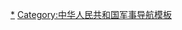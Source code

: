 {{Navbox
|name = 中華人民共和國閱兵
|title = {{flagicon|PRC}} [[阅兵#中华人民共和国公开阅兵一览表（1949年至今）|中华人民共和国歷次阅兵式]]
|bodyclass = hlist
|state = collapsed

|group1 = 国庆阅兵
|list1 = 
{{Navbox |child
|group1 = 1949年至1959年
|list1 = 
*[[中华人民共和国开国大典|1949年]]
*[[首都各界庆祝中华人民共和国成立1周年大会|1950年]]
*[[首都各界庆祝中华人民共和国成立2周年大会|1951年]]
*[[首都各界庆祝中华人民共和国成立3周年大会|1952年]]
*[[首都各界庆祝中华人民共和国成立4周年大会|1953年]]
*[[首都各界庆祝中华人民共和国成立5周年大会|1954年]]
*[[首都各界庆祝中华人民共和国成立6周年大会|1955年]]
*[[首都各界庆祝中华人民共和国成立7周年大会|1956年]]
*[[首都各界庆祝中华人民共和国成立8周年大会|1957年]]
*[[首都各界庆祝中华人民共和国成立9周年大会|1958年]]
*[[首都各界庆祝中华人民共和国成立10周年大会|1959年]]

|group2 = 1984年以来
|list2 = 
*[[首都各界庆祝中华人民共和国成立35周年大会|1984年]]
*[[首都各界庆祝中华人民共和国成立50周年大会|1999年]]
*[[首都各界庆祝中华人民共和国成立60周年大会|2009年]]
*[[庆祝中华人民共和国成立70周年大会|2019年]]
}}

|group2 = [[中国抗日战争|抗战]]胜利<br>周年阅兵
|list2 = * [[纪念中国人民抗日战争暨世界反法西斯战争胜利70周年大会|2015年]]

|group3 = [[中国人民解放军建军纪念日|建军]]周年阅兵
|list3 = * [[中国人民解放军驻香港部队庆祝中国人民解放军建军77周年阅兵|2004年]]<sup>驻港部队</sup>
* [[庆祝中国人民解放军建军90周年阅兵|2017年]]

|group4 = [[中國人民解放軍駐香港部隊|驻港部队]]香港<br>回归周年阅兵
|list4 =
* [[江澤民訪港|1998年]]
* [[胡錦濤訪港|2007年]]
* [[胡錦濤訪港|2012年]]
* [[习近平视察香港|2017年]]

|group5 = [[中國人民解放軍駐澳門部隊|驻澳部队]]澳门<br>回归周年阅兵
|list5 =
* [[胡锦涛视察澳门|2004年]]
* [[胡锦涛视察澳门|2009年]]

|group6 = 其他阅兵
|list6 = * [[华北大演习|1981年]]

|group7 = [[海上閱兵|<span style="color:#fff">海上阅兵</span>]]
|group7style = background: navy
|list7 =
* [[1957年中國人民解放軍海軍海上閱兵|1957年]]
* [[黄海大演习|1995年]]
* [[中國人民解放軍海軍成立60周年海上閱兵|2009年]]
* [[2018年南海海域海上阅兵|2018年]]
* [[中国人民解放军海军成立70周年海上阅兵|2019年]]
}}<noinclude>

[[Category:中华人民共和国阅兵|*]]
[[Category:中华人民共和国军事导航模板]]
</noinclude>